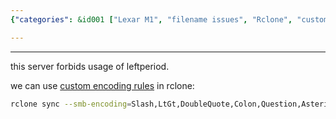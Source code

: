 ```yaml
---
{"categories": &id001 ["Lexar M1", "filename issues", "Rclone", "custom encoding rules", "SMB connections", "data transfer", "storage solutions"], "category": "filename issues", "date": "2023-09-10 15:32:45", "description": "This text explores the file name issues encountered with Lexar M1 and offers a solution using Rclone's custom encoding rules specifically designed for SMB connections.", "tags": *id001, "title": "filename issue on lexar m1"}

---
```


------

this server forbids usage of leftperiod.

we can use [custom encoding rules](https://rclone.org/overview/#encoding) in rclone:
```bash
rclone sync --smb-encoding=Slash,LtGt,DoubleQuote,Colon,Question,Asterisk,Pipe,BackSlash,Ctl,RightSpace,RightPeriod,InvalidUtf8,Dot,LeftPeriod <source> <target>

```

